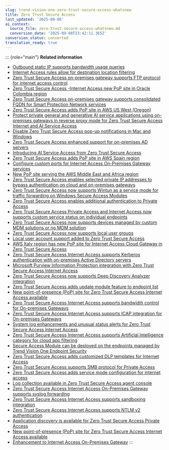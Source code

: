 ```yaml
---
slug: trend-vision-one-zero-trust-secure-access-whatsnew
title: Zero Trust Secure Access
last_updated: '2025-09-08'
ai_context:
  source_file: zero-trust-secure-access-whatsnew.md
  conversion_date: '2025-09-08T23:42:11.365Z'
conversion_status: converted
translation_ready: true
---
```


::: {role="main"}
**Related information**

- [Outbound static IP supports bandwidth usage queries](ztsa-outbnd-static-ip-usage-queries.mdx)
- [Internet Access rules allow for destination location filtering](ztsa-destination-filtering-ia-rules.mdx)
- [Zero Trust Secure Access on-premises gateway supports FTP protocol for internet access control](ztsa-prem-gateway-ftp-proxy.mdx)
- [Zero Trust Secure Access -Internet Access new PoP site in Oracle Colombia region](wn-ztsa-columbia-pop-site.mdx)
- [Zero Trust Secure Access on-premises gateway supports consolidated FQDN for Smart Protection Network services](wn-ztsa-prem-spn-consolidated-fqdn.mdx)
- [Zero Trust Secure Access adds PoP site in AWS US West (Oregon)](ztsa-pop-aws-west-oregon.mdx)
- [Protect private general and generative AI service applications using on-premises gateways in reverse proxy mode for Zero Trust Secure Access Internet and AI Service Access](protect-private-gen-ai.mdx)
- [Disable Zero Trust Secure Access pop-up notifications in Mac and Windows](disable-ztsa-pop-up-notifications.mdx)
- [Zero Trust Secure Access enhanced support for on-premises AD servers](ztsa-enhanced-support-for-prem-ad.mdx)
- [Introducing AI Service Access from Zero Trust Secure Access](ai-service-ztsa.mdx)
- [Zero Trust Secure Access adds PoP site in AWS Spain region](ztsa-pop-site-aws-spain.mdx)
- [Configure custom ports for Internet Access On-Premises Gateway services](ztsa-custom-ports-gateway-services.mdx)
- [New PoP site serving the AWS Middle East and Africa region](pop-site-serving-aws-mea.mdx)
- [Zero Trust Secure Access enables selected private IP addresses to bypass authentication on cloud and on-premises gateways](ztsa-bypass-authentication.mdx)
- [Zero Trust Secure Access now supports Wintun as a service mode for traffic forwarding on Windows Secure Access Modules](ztsa-wintun-service-forwarding.mdx)
- [Zero Trust Secure Access enables additional authentication to Private Access](ztsa-add-auth-private-access.mdx)
- [Zero Trust Secure Access Private Access and Internet Access now supports custom service status on individual endpoints](ztsa-custom-service-status.mdx)
- [Zero Trust Secure Access now supports devices managed by custom MDM solutions or no MDM solution](ztsa-custom-mdm-solutions.mdx)
- [Zero Trust Secure Access now supports local user groups](ztsa-local-user-groups.mdx)
- [Local user account support added to Zero Trust Secure Access](local-user-account-ztsa.mdx)
- [AWS Italy region has new PoP site for Internet Access Cloud Gateway in Zero Trust Secure Access](aws-italy-region-pop-site.mdx)
- [Zero Trust Secure Access Internet Access supports Kerberos authentication with on-premises Active Directory servers](ztsa-kerberos-ad-servers.mdx)
- [Microsoft Purview Information Protection integration with Zero Trust Secure Access Internet Access](ms-purview-ztsa-internet-access.mdx)
- [Zero Trust Secure Access now supports Deep Discovery Analyzer integration](ztsa-ddan-integration.mdx)
- [Zero Trust Secure Access adds update module feature to endpoint list](ztsa-update-module.mdx)
- [New point-of-presence (PoP) site for Zero Trust Secure Access Internet Access available](pop-site-ztsa-internet-access.mdx)
- [Zero Trust Secure Access Internet Access supports bandwidth control for On-premises Gateways](ztsa-internet-access-bandwidth.mdx)
- [Zero Trust Secure Access Internet Access supports ICAP integration for On-premises Gateways](ztsa-internet-access-icap.mdx)
- [System log enhancements and unusual status alerts for Zero Trust Secure Access Internet Access](syslog-unusual-status-alerts-ztsa.mdx)
- [Zero Trust Secure Access Internet Access supports Artificial Intelligence category for cloud app filtering](ztsa-ia-ai-cloud-app-filtering.mdx)
- [Secure Access Module can be deployed on the endpoints managed by Trend Vision One Endpoint Security](sam-deploy-endpoint-security.mdx)
- [Zero Trust Secure Access adds customized DLP templates for Internet Access](ztsa-dlp-templates-internet-access.mdx)
- [Zero Trust Secure Access supports SMB protocol for Private Access](ztsa-smb-protocol-private-access.mdx)
- [Zero Trust Secure Access adds service mode configuration for internet access](ztsa-service-mode-internet-access.mdx)
- [Log collection available in Zero Trust Secure Access agent console](log-collection-ztsa-agent.mdx)
- [Zero Trust Secure Access Internet Access On-Premises Gateway supports syslog forwarding](ztsa-premises-gateway-syslog.mdx)
- [Zero Trust Secure Access Internet Access supports sandboxing integration](ztsa-internet-access-sandboxing.mdx)
- [Zero Trust Secure Access Internet Access supports NTLM v2 authentication](ztsa-internet-access-ntlm-v2.mdx)
- [Application discovery is available for Zero Trust Secure Access Private Access](app-discovery-ztsa-private-access.mdx)
- [New point-of-presence (PoP) site for Zero Trust Secure Access Internet Access available](ztsa-pop-site-nternet-access.mdx)
- [Enhancement to Internet Access On-Premises Gateway](internet-access-premises-gateway.mdx)
:::

